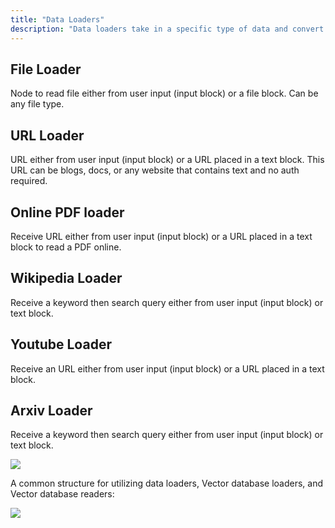 ```yaml
---
title: "Data Loaders"
description: "Data loaders take in a specific type of data and convert it into a form that can be loaded into a Vector database. Thus, the output node of these loaders should always be connected to the Vector Database loader. Here's the list of data loaders and how you can use it:"
---
```


## File Loader

Node to read file either from user input (input block) or a file block. Can be any file type.

## URL Loader

URL either from user input (input block) or a URL placed in a text block. This URL can be blogs, docs, or any website that contains text and no auth required.

## Online PDF loader

Receive URL either from user input (input block) or a URL placed in a text block to read a PDF online.

## Wikipedia Loader

Receive a keyword then search query either from user input (input block) or text block.

## Youtube Loader

Receive an URL either from user input (input block) or a URL placed in a text block.

## Arxiv Loader

Receive a keyword then search query either from user input (input block) or text block.

![](/images/11.webp)

A common structure for utilizing data loaders, Vector database loaders, and Vector database readers:

![](/images/12.webp)